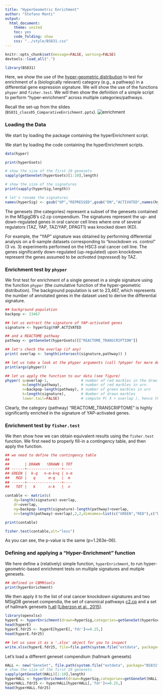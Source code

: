 ```yaml
---
title: "HyperGeometric Enrichment"
author: "Stefano Monti"
output:
  html_document:
    theme: united
    toc: yes
    code_folding: show
    css: "../style/BS831.css" 
---
```


```r
knitr::opts_chunk$set(message=FALSE, warning=FALSE)
devtools::load_all(".")
```

```r
library(BS831)
```

Here, we show the use of the
<a href="https://en.wikipedia.org/wiki/Hypergeometric_distribution">
hyper-geometric distribution</a>
to test for enrichment of a (biologically relevant) category (e.g., a
pathway) in a differential gene expression signature. We will show the
use of the functions `phyper` and `fisher.test`. We will then show the
definition of a simple script to perform "hyper-enrichment" across
multiple categories/pathways.

Recall the set-up from the slides (`BS831_class05_ComparativeEnrichment.pptx`).
![enrichment](../figs/hyper.enrichment.png)

### Loading the Data

We start by loading the package containing the hyperEnrichment
script. 

We start by loading the code containing the hyperEnrichment
scripts. 

```r
data(hyper)

print(hyperGsets)

# show the size of the first 10 genesets
sapply(getGeneSet(hyperGsets)[1:10],length)

# show the size of the signatures
print(sapply(hyperSig,length))

# let's rename the signatures
names(hyperSig) <- gsub("UP","REPRESSED",gsub("DN","ACTIVATED",names(hyperSig)))
```

The genesets (the categories) represent a subset of the genesets
contained in the MSgigDB's c2.cp compendium. The signatures represent
the up- and down-regulated genes in oral cancer cell lines where one
of several regulators (TAZ, YAP, TAZ/YAP, DPAGT1) was knocked down
(KD).

For example, the "YAP" signature was obtained by performing
differential analysis on a 6-sample datasets corresponding to
"knockdown _vs._ control" (3 _vs._ 3) experiments performed on the
HSC3 oral cancer cell line. The genes significantly down-regulated
(up-regulated) upon knockdown represent the genes assumed to be
_activated_ (_repressed_) by TAZ.

### Enrichment test by `phyper`

We first test for enrichment of a single geneset in a single signature
using the function `phyper` (the cumulative function of the
hyper-geometric distribution). The background population is set to
23,467, which represents the number of annotated genes in the dataset
used to derive the differential signature.

```r
## background population
backpop <- 23467

## let us extract the signature of YAP-activated genes
signature <- hyperSig$YAP.ACTIVATED

## and a REACTOME pathway
pathway <- getGeneSet(hyperGsets)[["REACTOME_TRANSCRIPTION"]]

## let's check the overlap (if any)
print( overlap <- length(intersect(signature,pathway)) )

## let us take a look at the phyper arguments (call ?phyper for more details)
print(args(phyper))

## let us apply the function to our data (see figure)
phyper( q=overlap-1,               # number of red marbles in the draw - 1 (see below)
        m=length(pathway),         # number of red marbles in urn
        n=backpop-length(pathway), # number of green marbles in urn 
        k=length(signature),       # Number of drawn marbles
        lower.tail=FALSE)          # compute P( X > overlap ), hence the '-1' above
```

Clearly, the category (pathway) "REACTOME_TRANSCRIPTOME" is highly
significantly enriched in the signature of YAP-activated genes.

### Enrichment test by `fisher.test`

We then show how we can obtain equivalent results using the
`fisher.test` function. We first need to properly fill-in a
contingency table, and then apply the function.

```r
## we need to define the contingency table
##
##       | DRAWN   !DRAWN | TOT
## ------+----------------+----
## GREEN |  k-q   n-m-k+q | n-m
##   RED |   q      m-q   |  m
## ------+----------------+----
##   TOT |   k      n-k   |  n

contable <- matrix(c(
    dg=length(signature)-overlap,
    dr=overlap,
    ng=backpop-length(signature)-length(pathway)+overlap,
    nr=length(pathway)-overlap),2,2,dimnames=list(c("GREEN","RED"),c("DRAWN","not DRAWN")))

print(contable)

fisher.test(contable,alt="less")
```

As you can see, the p-value is the same (p=1.263e-06).

### Defining and applying a "Hyper-Enrichment" function

We here define a (relatively) simple function, `hyperEnrichment`, to
run hyper-geometric-based enrichment tests on multiple signatures and
mutiple genesets.

```r
## defined in CBMRtools
print(hyperEnrichment)
```

We then apply it to the list of oral cancer knockdown signatures and two MSigDB geneset compendia, the set of canonical pathways
<a href="http://software.broadinstitute.org/gsea/msigdb/genesets.jsp?collection=CP">
c2.cp</a>
and a set of hallmark genesets
<a href="http://software.broadinstitute.org/gsea/msigdb/genesets.jsp?collection=H">
h.all</a> 
[<a href="http://www.ncbi.nlm.nih.gov/pubmed/26771021">Liberzon et al., 2015</a>].

```r
library(openxlsx) 
hyperE <- hyperEnrichment(drawn=hyperSig,categories=getGeneSet(hyperGsets),ntotal=backpop) 
head(hyperE)
hyperE.fdr25 <- hyperE[hyperE[,'fdr']<=0.25,]
head(hyperE.fdr25)

## let us save it as a '.xlsx' object for you to inspect
write.xlsx(hyperE.fdr25, file=file.path(system.file("extdata", package="BS831"), "hyperE.fdr25.xls"))
```

Let's load a different geneset compendium (hallmark genesets)

```r
HALL <- new("GeneSet", file.path(system.file("extdata", package="BS831"), "h.all.v6.1.symbols.gmt"))
# show the size of the first 10 genesets
sapply(getGeneSet(HALL)[1:10],length)
hyperHALL <- hyperEnrichment(drawn=hyperSig,categories=getGeneSet(HALL),ntotal=backpop)
hyperHALL.fdr25 <- hyperHALL[hyperHALL[,'fdr']<=0.25,]
head(hyperHALL.fdr25)
```

